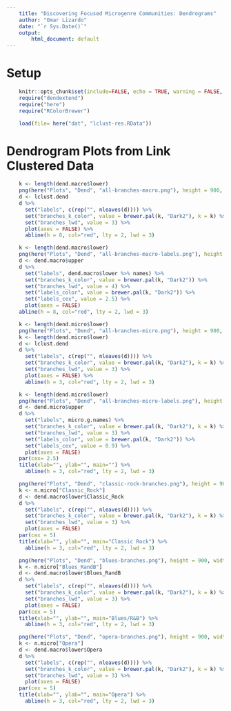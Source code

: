 ```yaml
---
    title: "Discovering Focused Microgenre Communities: Dendrograms"
    author: "Omar Lizardo"
    date: "`r Sys.Date()`"
    output:
        html_document: default
---
```


# Setup
```r
    knitr::opts_chunk$set(include=FALSE, echo = TRUE, warning = FALSE, message = FALSE)
    require("dendextend")
    require("here")
    require("RColorBrewer")
```

```r
    load(file= here("dat", "lclust-res.RData"))
```


# Dendrogram Plots from Link Clustered Data
```r
    k <- length(dend.macro$lower)
    png(here("Plots", "Dend", "all-branches-macro.png"), height = 900, width = 1600)
    d <- lclust.dend
    d %>% 
      set("labels", c(rep("", nleaves(d)))) %>% 
      set("branches_k_color", value = brewer.pal(k, "Dark2"), k = k) %>% 
      set("branches_lwd", value = 3) %>%
      plot(axes = FALSE) %>% 
      abline(h = 8, col="red", lty = 2, lwd = 3) 
```

```r
    k <- length(dend.macro$lower)
    png(here("Plots", "Dend", "all-branches-macro-labels.png"), height = 900, width = 1600)
    d <- dend.macro$upper
    d %>% 
      set("labels", dend.macro$lower %>% names) %>% 
      set("branches_k_color", value = brewer.pal(k, "Dark2")) %>% 
      set("branches_lwd", value = 4) %>% 
      set("labels_color", value = brewer.pal(k, "Dark2")) %>% 
      set("labels_cex", value = 2.5) %>% 
      plot(axes = FALSE) 
    abline(h = 8, col="red", lty = 2, lwd = 3)
```

```r
    k <- length(dend.micro$lower)
    png(here("Plots", "Dend", "all-branches-micro.png"), height = 900, width = 1600)
    k <- length(dend.micro$lower)
    d <- lclust.dend
    d %>% 
      set("labels", c(rep("", nleaves(d)))) %>% 
      set("branches_k_color", value = brewer.pal(k, "Dark2"), k = k) %>% 
      set("branches_lwd", value = 3) %>%
      plot(axes = FALSE) %>% 
      abline(h = 3, col="red", lty = 2, lwd = 3) 
```
    
```r
    k <- length(dend.micro$lower)
    png(here("Plots", "Dend", "all-branches-micro-labels.png"), height = 900, width = 1600)
    d <- dend.micro$upper
    d %>% 
      set("labels", micro.g.names) %>% 
      set("branches_k_color", value = brewer.pal(k, "Dark2"), k = k) %>% 
      set("branches_lwd", value = 3) %>% 
      set("labels_color", value = brewer.pal(k, "Dark2")) %>% 
      set("labels_cex", value = 0.9) %>% 
      plot(axes = FALSE) 
    par(cex= 2.5)
    title(xlab="", ylab="", main="") %>% 
      abline(h = 3, col="red", lty = 2, lwd = 3)
```

```r
    png(here("Plots", "Dend", "classic-rock-branches.png"), height = 900, width = 1600)
    k <- n.micro["Classic_Rock"]
    d <- dend.macro$lower$Classic_Rock
    d %>% 
      set("labels", c(rep("", nleaves(d)))) %>% 
      set("branches_k_color", value = brewer.pal(k, "Dark2"), k = k) %>% 
      set("branches_lwd", value = 3) %>% 
      plot(axes = FALSE) 
    par(cex = 5)
    title(xlab="", ylab="", main="Classic Rock") %>% 
      abline(h = 3, col="red", lty = 2, lwd = 3)
```

```r
    png(here("Plots", "Dend", "blues-branches.png"), height = 900, width = 1600)
    k <- n.micro["Blues_RandB"]
    d <- dend.macro$lower$Blues_RandB
    d %>% 
      set("labels", c(rep("", nleaves(d)))) %>% 
      set("branches_k_color", value = brewer.pal(k, "Dark2"), k = k) %>% 
      set("branches_lwd", value = 3) %>%        
      plot(axes = FALSE) 
    par(cex = 5)
    title(xlab="", ylab="", main="Blues/R&B") %>% 
      abline(h = 3, col="red", lty = 2, lwd = 3)
```

```r
    png(here("Plots", "Dend", "opera-branches.png"), height = 900, width = 1600)
    k <- n.micro["Opera"]
    d <- dend.macro$lower$Opera
    d %>% 
      set("labels", c(rep("", nleaves(d)))) %>% 
      set("branches_k_color", value = brewer.pal(k, "Dark2"), k = k) %>% 
      set("branches_lwd", value = 3) %>%
      plot(axes = FALSE) 
    par(cex = 5)
    title(xlab="", ylab="", main="Opera") %>% 
      abline(h = 3, col="red", lty = 2, lwd = 3)
```